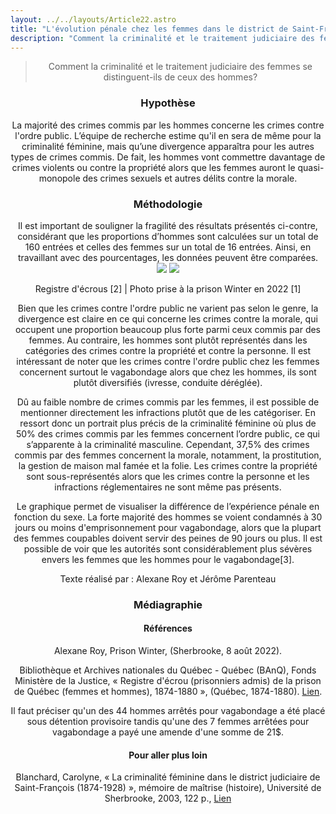 ```yaml
---
layout: ../../layouts/Article22.astro
title: "L'évolution pénale chez les femmes dans le district de Saint-François entre 1885 et 1915"
description: "Comment la criminalité et le traitement judiciaire des femmes se distinguent-ils de ceux des hommes?"
---
```


<Header titre="L'évolution pénale chez les femmes dans le district de Saint-François entre 1885 et 1915" image="/assets/img/58f4a86f-98cd-4e02-a55a-ef3059de1753.jpeg"/>
  
<Text>
<blockquote>Comment la criminalité et le traitement judiciaire des femmes se distinguent-ils de ceux des hommes?</blockquote>
<h3>Hypothèse</h3>
La majorité des crimes commis par les hommes concerne les crimes contre l'ordre public. L’équipe de recherche estime qu'il en sera de même pour la criminalité féminine, mais qu’une divergence apparaîtra pour les autres types de crimes commis. De fait, les hommes vont commettre davantage de crimes violents ou contre la propriété alors que les femmes auront le quasi-monopole des crimes sexuels et autres délits contre la morale.

<h3>Méthodologie</h3>
Il est important de souligner la fragilité des résultats présentés ci-contre, considérant que les proportions d’hommes sont calculées sur un total de 160 entrées et celles des femmes sur un total de 16 entrées. Ainsi, en travaillant avec des pourcentages, les données peuvent être comparées.

<div class="flex flex-row">
  <img src="/assets/img/8f57d08d-eba7-4e6c-a152-7e006fefaadb.jpg" class="w-1/2 mx-auto"/>
  <img src="/assets/img/5c62c69f-ca4c-491b-b602-0ccb489c7190.jpg" class="w-1/2 mx-auto"/>
</div>
<p class="text-xs -mt-5 text-center">Registre d'écrous [2] | Photo prise à la prison Winter en 2022 [1]</p>

<div class="flourish-embed flourish-chart" data-src="visualisation/12874386"><script src="https://public.flourish.studio/resources/embed.js"></script></div>

Bien que les crimes contre l'ordre public ne varient pas selon le genre, la divergence est claire en ce qui concerne les crimes contre la morale, qui occupent une proportion beaucoup plus forte parmi ceux commis par des femmes. Au contraire, les hommes sont plutôt représentés dans les catégories des crimes contre la propriété et contre la personne. Il est intéressant de noter que les crimes contre l'ordre public chez les femmes concernent surtout le vagabondage alors que chez les hommes, ils sont plutôt diversifiés (ivresse, conduite déréglée).

<div class="flourish-embed flourish-chart" data-src="visualisation/12874655"><script src="https://public.flourish.studio/resources/embed.js"></script></div>

Dû au faible nombre de crimes commis par les femmes, il est possible de mentionner directement les infractions plutôt que de les catégoriser. En ressort donc un portrait plus précis de la criminalité féminine où plus de 50% des crimes commis par les femmes concernent l’ordre public, ce qui s’apparente à la criminalité masculine. Cependant, 37,5% des crimes commis par des femmes concernent la morale, notamment, la prostitution, la gestion de maison mal famée et la folie. Les crimes contre la propriété sont sous-représentés alors que les crimes contre la personne et les infractions réglementaires ne sont même pas présents.

<div class="flourish-embed flourish-chart" data-src="visualisation/12875133"><script src="https://public.flourish.studio/resources/embed.js"></script></div>

Le graphique permet de visualiser la différence de l’expérience pénale en fonction du sexe. La forte majorité des hommes se voient condamnés à 30 jours ou moins d'emprisonnement pour vagabondage, alors que la plupart des femmes coupables doivent servir des peines de 90 jours ou plus. Il est possible de voir que les autorités sont considérablement plus sévères envers les femmes que les hommes pour le vagabondage[3].

Texte réalisé par : Alexane Roy et Jérôme Parenteau

</Text>
<Chapitres 
  description=""
  chapitres={
    [
      {label: "Évolution pénale - Présentation", url: "/2022/evolution-penale-1"},
      {label: "Évolution chez les femmes", url: "/2022/evolution-penale-2", current: true},
      {label: "Évolution au cours de l'année", url: "/2022/evolution-penale-3"},
      {label: "Évolution et âge", url: "/2022/evolution-penale-4"},
    ]
  }
/>

<div class="p-10 lg:p-24 py-5 lg:py-12 text-sm bg-gray-400">
  <h3>Médiagraphie</h3>
<h4>Références</h4>
Alexane Roy, Prison Winter, (Sherbrooke, 8 août 2022).

Bibliothèque et Archives nationales du Québec - Québec (BAnQ), Fonds Ministère de la Justice, « Registre d'écrou (prisonniers admis) de la prison de Québec (femmes et hommes), 1874-1880 », (Québec, 1874-1880). <a href="https://numerique.banq.qc.ca/patrimoine/archives/52327/3319528?docref=haEFY-iKBIabqhO5Wjr8uw">Lien</a>.

Il faut préciser qu'un des 44 hommes arrêtés pour vagabondage a été placé sous détention provisoire tandis qu'une des 7 femmes arrêtées pour vagabondage a payé une amende d'une somme de 21$.
<h4>Pour aller plus loin</h4>
Blanchard, Carolyne, « La criminalité féminine dans le district judiciaire de Saint-François (1874-1928) », mémoire de maîtrise (histoire), Université de Sherbrooke, 2003, 122 p., <a href="https://savoirs.usherbrooke.ca/handle/11143/2338">Lien</a>

</div>